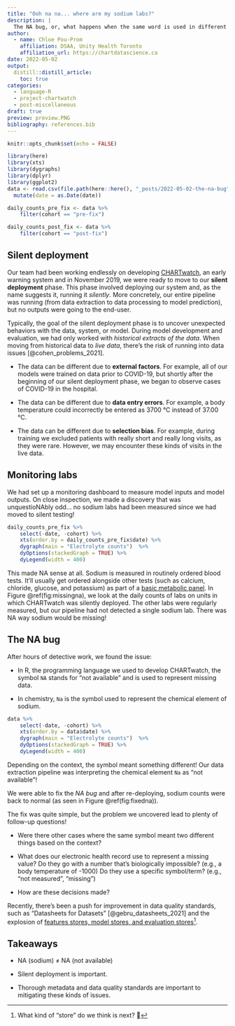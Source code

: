 ```yaml
---
title: "Ooh na na... where are my sodium labs?"
description: |
  The NA bug, or, what happens when the same word is used in different contexts. [5 min read]
author:
  - name: Chloe Pou-Prom
    affiliation: DSAA, Unity Health Toronto
    affiliation_url: https://chartdatascience.ca
date: 2022-05-02
output:
  distill::distill_article:
    toc: true
categories:
  - language-R
  - project-chartwatch
  - post-miscellaneous
draft: true
preview: preview.PNG
bibliography: references.bib
---
```



```r
knitr::opts_chunk$set(echo = FALSE)
```

```r
library(here)
library(xts)
library(dygraphs)
library(dplyr)
library(ggplot2)
data <- read.csv(file.path(here::here(), "_posts/2022-05-02-the-na-bug", "daily_electrolyte_counts.csv"), stringsAsFactors = FALSE) %>%
  mutate(date = as.Date(date))

daily_counts_pre_fix <- data %>%
    filter(cohort == "pre-fix")

daily_counts_post_fix <- data %>%
    filter(cohort == "post-fix")
```

## Silent deployment

Our team had been working endlessly on developing [CHARTwatch](https://www.chartdatascience.ca/the-projects/an-early-warning-system-for-general-internal-medicine-), an early warning system and in November 2019, we were ready to move to our **silent deployment** phase. This phase involved deploying our system and, as the name suggests it, running it _silently_. More concretely, our entire pipeline was running (from data extraction to data processing to model prediction), but no outputs were going to the end-user. 

Typically, the goal of the silent deployment phase is to uncover unexpected behaviors with the data, system, or model. During model development and evaluation, we had only worked with _historical extracts of the data_. When moving from historical data to _live data_, there's the risk of running into data issues [@cohen_problems_2021].

- The data can be different due to **external factors**. For example, all of our models were trained on data prior to COVID-19, but shortly after the beginning of our silent deployment phase, we began to observe cases of COVID-19 in the hospital.

- The data can be different due to **data entry errors**. For example, a body temperature could incorrectly be entered as 3700 °C instead of 37.00 °C.

- The data can be different due to **selection bias**. For example, during training we excluded patients with really short and really long visits, as they were rare. However, we may encounter these kinds of visits in the live data.


## Monitoring labs

We had set up a monitoring dashboard to measure model inputs and model outputs. On close inspection, we made a discovery that was unquestioNAbly odd... no sodium labs had been measured since we had moved to silent testing!

```r
daily_counts_pre_fix %>%
    select(-date, -cohort) %>%
    xts(order.by = daily_counts_pre_fix$date) %>%
    dygraph(main = "Electrolyte counts")  %>%
    dyOptions(stackedGraph = TRUE) %>%
    dyLegend(width = 400)
```

This made NA sense at all. Sodium is measured in routinely ordered blood tests. It'll usually get ordered alongside other tests (such as calcium, chloride, glucose, and potassium) as part of a [basic metabolic panel](https://www.healthline.com/health/sodium-blood). In Figure \@ref(fig:missingna), we look at the daily counts of labs on units in which CHARTwatch was silently deployed. 
The other labs were regularly measured, but our pipeline had not detected a single sodium lab. There was NA way sodium would be missing!

## The NA bug

After hours of detective work, we found the issue:

- In R, the programming language we used to develop CHARTwatch, the symbol `NA` stands for "not available" and is used to represent missing data.

- In chemistry, `Na` is the symbol used to represent the chemical element of sodium.

```r
data %>%
    select(-date, -cohort) %>%
    xts(order.by = data$date) %>%
    dygraph(main = "Electrolyte counts")  %>%
    dyOptions(stackedGraph = TRUE) %>%
    dyLegend(width = 400)
```


Depending on the context, the symbol meant something different! Our data extraction pipeline was interpreting the chemical element `Na` as "not available"!

We were able to fix the _NA bug_ and after re-deploying, sodium counts were back to normal (as seen in Figure \@ref(fig:fixedna)).

The fix was quite simple, but the problem we uncovered lead to plenty of follow-up questions! 

- Were there other cases where the same symbol meant two different things based on the context? 

- What does our electronic health record use to represent a missing value? Do they go with a number that's biologically impossible? (e.g., a body temperature of -1000) Do they use a specific symbol/term? (e.g., "not measured", "missing") 

- How are these decisions made? 

Recently, there's been a push for improvement in data quality standards, such as "Datasheets for Datasets" [@gebru_datasheets_2021] and the explosion of [features stores, model stores, and evaluation stores](https://www.mihaileric.com/posts/mlops-is-a-mess/)^[What kind of "store" do we think is next? 🤔].


## Takeaways

- NA (sodium) ≠ NA (not available)

- Silent deployment is important.

- Thorough metadata and data quality standards are important to mitigating these kinds of issues.